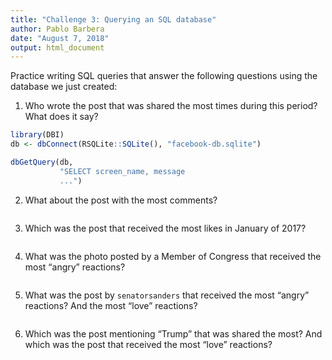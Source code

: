 ```yaml
---
title: "Challenge 3: Querying an SQL database"
author: Pablo Barbera
date: "August 7, 2018"
output: html_document
---
```


Practice writing SQL queries that answer the following questions using the database we just created:

1. Who wrote the post that was shared the most times during this period? What does it say?

```r
library(DBI)
db <- dbConnect(RSQLite::SQLite(), "facebook-db.sqlite")

dbGetQuery(db, 
           "SELECT screen_name, message
           ...")

```

2. What about the post with the most comments?

```r


```

3. Which was the post that received the most likes in January of 2017?

```r


```

4. What was the photo posted by a Member of Congress that received the most "angry" reactions?

```r

```

5. What was the post by `senatorsanders` that received the most "angry" reactions? And the most "love" reactions?

```r

```

6. Which was the post mentioning "Trump" that was shared the most? And which was the post that received the most "love" reactions?

```r

```






